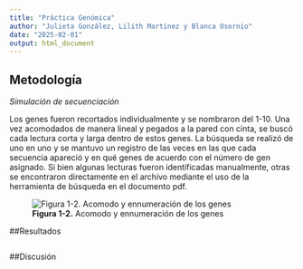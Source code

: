 ---
title: "Práctica Genómica"
author: "Julieta González, Lilith Martinez y Blanca Osornio"
date: "2025-02-01"
output: html_document
---


## Metodología
*Simulación de secuenciación*

Los genes fueron recortados individualmente y se nombraron del 1-10. Una vez acomodados de manera lineal y pegados a la pared con cinta, se buscó cada lectura corta y larga dentro de estos genes. La búsqueda se realizó de uno en uno y se mantuvo un registro de las veces en las que cada secuencia apareció y en qué genes de acuerdo con el número de gen asignado.  Si bien algunas lecturas fueron identificadas manualmente, otras se encontraron directamente en el archivo mediante el uso de la herramienta de búsqueda en el documento pdf. 

![**Figura 1-2.** Acomodo y ennumeración de los genes](Imágenes/Imagen1y2.png)


##Resultados


```{r, echo=FALSE}




```

##Discusión 

